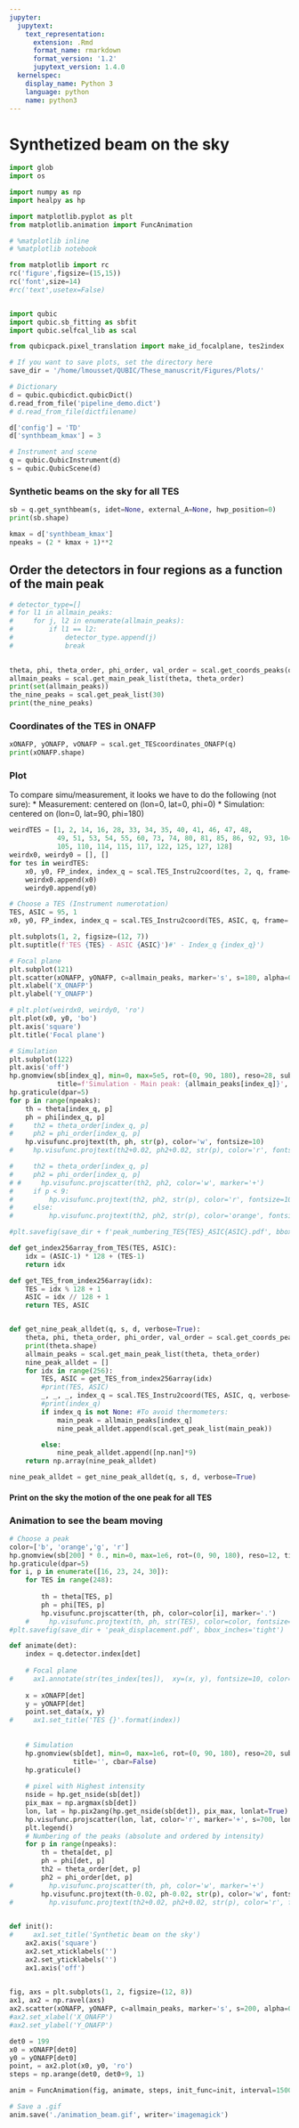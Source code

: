 ```yaml
---
jupyter:
  jupytext:
    text_representation:
      extension: .Rmd
      format_name: rmarkdown
      format_version: '1.2'
      jupytext_version: 1.4.0
  kernelspec:
    display_name: Python 3
    language: python
    name: python3
---
```


# Synthetized beam on the sky

```python
import glob
import os 

import numpy as np
import healpy as hp

import matplotlib.pyplot as plt
from matplotlib.animation import FuncAnimation

# %matplotlib inline
# %matplotlib notebook

from matplotlib import rc
rc('figure',figsize=(15,15))
rc('font',size=14)
#rc('text',usetex=False)


import qubic 
import qubic.sb_fitting as sbfit
import qubic.selfcal_lib as scal

from qubicpack.pixel_translation import make_id_focalplane, tes2index
```

```python
# If you want to save plots, set the directory here
save_dir = '/home/lmousset/QUBIC/These_manuscrit/Figures/Plots/'
```

```python
# Dictionary
d = qubic.qubicdict.qubicDict()
d.read_from_file('pipeline_demo.dict')
# d.read_from_file(dictfilename)

d['config'] = 'TD'
d['synthbeam_kmax'] = 3

# Instrument and scene
q = qubic.QubicInstrument(d)
s = qubic.QubicScene(d)
```

### Synthetic beams on the sky for all TES

```python
sb = q.get_synthbeam(s, idet=None, external_A=None, hwp_position=0)
print(sb.shape)

kmax = d['synthbeam_kmax']
npeaks = (2 * kmax + 1)**2
```

## Order the detectors in four regions as a function of the main peak 

```python
# detector_type=[]
# for l1 in allmain_peaks:
#     for j, l2 in enumerate(allmain_peaks):
#         if l1 == l2:
#             detector_type.append(j)
#             break  
            

```

```python
theta, phi, theta_order, phi_order, val_order = scal.get_coords_peaks(q, s, d, verbose=True)
allmain_peaks = scal.get_main_peak_list(theta, theta_order)
print(set(allmain_peaks))
the_nine_peaks = scal.get_peak_list(30)
print(the_nine_peaks)
```

### Coordinates of the TES in ONAFP

```python
xONAFP, yONAFP, vONAFP = scal.get_TEScoordinates_ONAFP(q)
print(xONAFP.shape)
```

### Plot

To compare simu/measurement, it looks we have to do the following (not sure):
* Measurement: centered on (lon=0, lat=0, phi=0)
* Simulation: centered on (lon=0, lat=90, phi=180)

```python
weirdTES = [1, 2, 14, 16, 28, 33, 34, 35, 40, 41, 46, 47, 48,
            49, 51, 53, 54, 55, 60, 73, 74, 80, 81, 85, 86, 92, 93, 104,
            105, 110, 114, 115, 117, 122, 125, 127, 128]
weirdx0, weirdy0 = [], []
for tes in weirdTES:
    x0, y0, FP_index, index_q = scal.TES_Instru2coord(tes, 2, q, frame='ONAFP')
    weirdx0.append(x0)
    weirdy0.append(y0)
```

```python
# Choose a TES (Instrument numerotation)
TES, ASIC = 95, 1
x0, y0, FP_index, index_q = scal.TES_Instru2coord(TES, ASIC, q, frame='ONAFP')

plt.subplots(1, 2, figsize=(12, 7))
plt.suptitle(f'TES {TES} - ASIC {ASIC}')#' - Index_q {index_q}')

# Focal plane
plt.subplot(121)
plt.scatter(xONAFP, yONAFP, c=allmain_peaks, marker='s', s=180, alpha=0.8, cmap='jet')
plt.xlabel('X_ONAFP')
plt.ylabel('Y_ONAFP')

# plt.plot(weirdx0, weirdy0, 'ro')
plt.plot(x0, y0, 'bo')
plt.axis('square')
plt.title('Focal plane')

# Simulation
plt.subplot(122)
plt.axis('off')
hp.gnomview(sb[index_q], min=0, max=5e5, rot=(0, 90, 180), reso=28, sub=(122),
            title=f'Simulation - Main peak: {allmain_peaks[index_q]}', cbar=False)
hp.graticule(dpar=5)
for p in range(npeaks):
    th = theta[index_q, p]
    ph = phi[index_q, p]
#     th2 = theta_order[index_q, p]
#     ph2 = phi_order[index_q, p]
    hp.visufunc.projtext(th, ph, str(p), color='w', fontsize=10) 
#     hp.visufunc.projtext(th2+0.02, ph2+0.02, str(p), color='r', fontsize=10) 

#     th2 = theta_order[index_q, p]
#     ph2 = phi_order[index_q, p]
# #     hp.visufunc.projscatter(th2, ph2, color='w', marker='+')
#     if p < 9:
#         hp.visufunc.projtext(th2, ph2, str(p), color='r', fontsize=10)
#     else:
#         hp.visufunc.projtext(th2, ph2, str(p), color='orange', fontsize=10)

#plt.savefig(save_dir + f'peak_numbering_TES{TES}_ASIC{ASIC}.pdf', bbox_inches='tight')
```

```python
def get_index256array_from_TES(TES, ASIC):
    idx = (ASIC-1) * 128 + (TES-1)
    return idx

def get_TES_from_index256array(idx):
    TES = idx % 128 + 1
    ASIC = idx // 128 + 1
    return TES, ASIC


def get_nine_peak_alldet(q, s, d, verbose=True):
    theta, phi, theta_order, phi_order, val_order = scal.get_coords_peaks(q, s, d, verbose=True)
    print(theta.shape)
    allmain_peaks = scal.get_main_peak_list(theta, theta_order)
    nine_peak_alldet = []
    for idx in range(256):
        TES, ASIC = get_TES_from_index256array(idx)
        #print(TES, ASIC)
        _, _, _, index_q = scal.TES_Instru2coord(TES, ASIC, q, verbose=verbose)
        #print(index_q)
        if index_q is not None: #To avoid thermometers:
            main_peak = allmain_peaks[index_q]
            nine_peak_alldet.append(scal.get_peak_list(main_peak))

        else:
            nine_peak_alldet.append([np.nan]*9)
    return np.array(nine_peak_alldet)

nine_peak_alldet = get_nine_peak_alldet(q, s, d, verbose=True)
```

#### Print on the sky the motion of the one peak for all TES 


### Animation to see the beam moving

```python
# Choose a peak
color=['b', 'orange','g', 'r']
hp.gnomview(sb[200] * 0., min=0, max=1e6, rot=(0, 90, 180), reso=12, title=None, cbar=False)
hp.graticule(dpar=5)
for i, p in enumerate([16, 23, 24, 30]):
    for TES in range(248):
        
        th = theta[TES, p]
        ph = phi[TES, p]
        hp.visufunc.projscatter(th, ph, color=color[i], marker='.')
    #     hp.visufunc.projtext(th, ph, str(TES), color=color, fontsize=10)
#plt.savefig(save_dir + 'peak_displacement.pdf', bbox_inches='tight')
```

```python
def animate(det):
    index = q.detector.index[det]
       
    # Focal plane
#     ax1.annotate(str(tes_index[tes]),  xy=(x, y), fontsize=10, color='r')
    
    x = xONAFP[det]
    y = yONAFP[det]
    point.set_data(x, y)
#     ax1.set_title('TES {}'.format(index))
    
    
    # Simulation
    hp.gnomview(sb[det], min=0, max=1e6, rot=(0, 90, 180), reso=20, sub=(121), 
                title='', cbar=False)
    hp.graticule()
    
    # pixel with Highest intensity
    nside = hp.get_nside(sb[det])
    pix_max = np.argmax(sb[det])
    lon, lat = hp.pix2ang(hp.get_nside(sb[det]), pix_max, lonlat=True)
    hp.visufunc.projscatter(lon, lat, color='r', marker='+', s=700, lonlat=True, label='Highest pixel')
    plt.legend()
    # Numbering of the peaks (absolute and ordered by intensity)
    for p in range(npeaks):
        th = theta[det, p]
        ph = phi[det, p]
        th2 = theta_order[det, p]
        ph2 = phi_order[det, p]
#         hp.visufunc.projscatter(th, ph, color='w', marker='+')
        hp.visufunc.projtext(th-0.02, ph-0.02, str(p), color='w', fontsize=12) 
#         hp.visufunc.projtext(th2+0.02, ph2+0.02, str(p), color='r', fontsize=12) 
    

def init():
#     ax1.set_title('Synthetic beam on the sky')
    ax2.axis('square')
    ax2.set_xticklabels('')
    ax2.set_yticklabels('')
    ax1.axis('off')

    
fig, axs = plt.subplots(1, 2, figsize=(12, 8))
ax1, ax2 = np.ravel(axs)
ax2.scatter(xONAFP, yONAFP, c=allmain_peaks, marker='s', s=200, alpha=0.8, cmap='jet')
#ax2.set_xlabel('X_ONAFP')
#ax2.set_ylabel('Y_ONAFP')

det0 = 199
x0 = xONAFP[det0]
y0 = yONAFP[det0]
point, = ax2.plot(x0, y0, 'ro')
steps = np.arange(det0, det0+9, 1)

anim = FuncAnimation(fig, animate, steps, init_func=init, interval=1500, blit=True, repeat=False)

# Save a .gif
anim.save('./animation_beam.gif', writer='imagemagick')
```

```python

```
